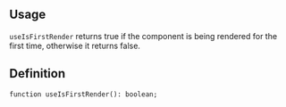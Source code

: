 

## Usage

`useIsFirstRender` returns true if the component is being rendered for the first time,
otherwise it returns false.

<Demo data={HooksDemos.useIsFirstRenderUsage} />

## Definition

```tsx
function useIsFirstRender(): boolean;
```
